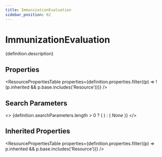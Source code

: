 ```yaml
---
title: ImmunizationEvaluation
sidebar_position: 62
---
```



# ImmunizationEvaluation

<p>{definition.description}</p>

## Properties

<ResourcePropertiesTable properties={definition.properties.filter((p) => !(p.inherited && p.base.includes('Resource')))} />

## Search Parameters

<>
  {definition.searchParameters.length > 0 ? (
    <SearchParamsTable searchParams={definition.searchParameters} />
  ) : (
    <em>None</em>
  )}
</>

## Inherited Properties

<ResourcePropertiesTable properties={definition.properties.filter((p) => p.inherited && p.base.includes('Resource'))} />


